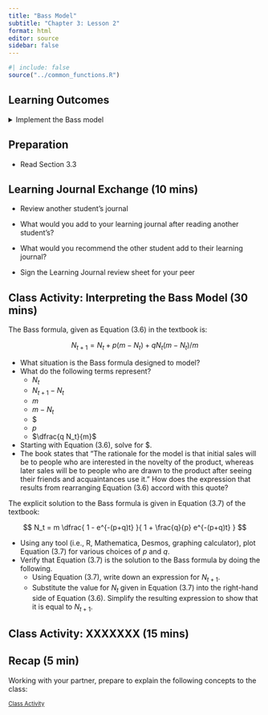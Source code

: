 ```yaml
---
title: "Bass Model"
subtitle: "Chapter 3: Lesson 2"
format: html
editor: source
sidebar: false
---
```


```r
#| include: false
source("../common_functions.R")
```

```{=html}
<script type="text/javascript">
 function showhide(id) {
    var e = document.getElementById(id);
    e.style.display = (e.style.display == 'block') ? 'none' : 'block';
 }
 
 function openTab(evt, tabName) {
    var i, tabcontent, tablinks;
    tabcontent = document.getElementsByClassName("tabcontent");
    for (i = 0; i < tabcontent.length; i++) {
        tabcontent[i].style.display = "none";
    }
    tablinks = document.getElementsByClassName("tablinks");
    for (i = 0; i < tablinks.length; i++) {
        tablinks[i].className = tablinks[i].className.replace(" active", "");
    }
    document.getElementById(tabName).style.display = "block";
    evt.currentTarget.className += " active";
 }    
</script>
```


## Learning Outcomes

<details>
<summary>Implement the Bass model</summary>
    -   Describe the types of times series for which the Bass model is appropriate
    -   Apply the Bass model to a time series
</details>


## Preparation

-   Read Section 3.3


## Learning Journal Exchange (10 mins)

-   Review another student's journal

-   What would you add to your learning journal after reading another student's?

-   What would you recommend the other student add to their learning journal?

-   Sign the Learning Journal review sheet for your peer


## Class Activity: Interpreting the Bass Model (30 mins)

The Bass formula, given as Equation (3.6) in the textbook is:

$$
  N_{t+1} = N_t + p(m-N_t) + q N_t (m-N_t) / m
$$

-   What situation is the Bass formula designed to model?
-   What do the following terms represent?
    -   $N_t$
    -   $N_{t+1} - N_t$ 
    -   $m$
    -   $m-N_t$
    -   $\dfrac{N_{t+1} - N_t}{m-N_t}
    -   $p$
    -   $\dfrac{q N_t}{m}$
-   Starting with Equation (3.6), solve for $\dfrac{N_{t+1} - N_t}{m-N_t}. 
-   The book states that "The rationale for the model is that initial sales will be to people who are interested in the novelty of the product, whereas later sales will be to people who are drawn to the product after seeing their friends and acquaintances use it." How does the expression that results from rearranging Equation (3.6) accord with this quote?

The explicit solution to the Bass formula is given in Equation (3.7) of the textbook:

$$
  N_t = m \dfrac{
                    1 - e^{-(p+q)t}
                }{
                    1 + \frac{q}{p} e^{-(p+q)t}
                }
$$

-   Using any tool (i.e., R, Mathematica, Desmos, graphing calculator), plot Equation (3.7) for various choices of $p$ and $q$.
-   Verify that Equation (3.7) is the solution to the Bass formula by doing the following.
    -   Using Equation (3.7), write down an expression for $N_{t+1}$.
    -   Substitute the value for $N_t$ given in Equation (3.7) into the right-hand side of Equation (3.6). Simplify the resulting expression to show that it is equal to $N_{t+1}$.

## Class Activity: XXXXXXX (15 mins)



## Recap (5 min)

Working with your partner, prepare to explain the following concepts to the class:



<a href="javascript:showhide('Solutions')"
style="font-size:.8em;">Class Activity</a>

::: {#Solutions style="display:none;"}

Solutions to Class Activity

\begin{align*}
  N_{t+1} 
    &= m \dfrac{ 1 - e^{-(p+q)(t+1)} }{ 1 + \frac{q}{p} e^{-(p+q)(t+1)} } \\
    &= m \dfrac{ 1 - e^{-(p+q)t}e^{-(p+q)} }{ 1 + \frac{q}{p} e^{-(p+q)t}e^{-(p+q)} } 
\end{align*}
\begin{align*}
  N_{t+1} 
    &= N_t + p(m-N_t) + \frac{q N_t}{m} (m-N_t) \\
    &= \left[ m \dfrac{ 1 - e^{-(p+q)t} }{ 1 + \frac{q}{p} e^{-(p+q)t} } \right] + p\left(m-\left[ m \dfrac{ 1 - e^{-(p+q)t} }{ 1 + \frac{q}{p} e^{-(p+q)t} } \right]\right) + \frac{q N_t}{m} \left(m-\left[ m \dfrac{ 1 - e^{-(p+q)t} }{ 1 + \frac{q}{p} e^{-(p+q)t} } \right]\right)  
\end{align*}

Let's simplify a common term:

\begin{align*}
  \left(m-\left[ m \dfrac{ 1 - e^{-(p+q)t} }{ 1 + \frac{q}{p} e^{-(p+q)t} } \right]\right)
    &= m\left(1-\left[ \dfrac{ 1 - e^{-(p+q)t} }{ 1 + \frac{q}{p} e^{-(p+q)t} } \right]\right) \\
    &= m\left(\dfrac{ \left[ 1 + \frac{q}{p} e^{-(p+q)t} \right]-\left[  1 - e^{-(p+q)t} \right] }{ 1 + \frac{q}{p} e^{-(p+q)t} } \right) \\
    &= m\left(\dfrac{ \frac{q}{p} e^{-(p+q)t} + e^{-(p+q)t} }{ 1 + \frac{q}{p} e^{-(p+q)t} } \right) 
\end{align*}

Note that

\begin{align*}
  \frac{q N_t}{m} (m-N_t)
    &= \frac{q N_t}{m} 
        \cdot
        m\left(\dfrac{ \frac{q}{p} e^{-(p+q)t} + e^{-(p+q)t} }{ 1 + \frac{q}{p} e^{-(p+q)t} } \right) \\
    &= q 
        \cdot
          m \dfrac{ 1 - e^{-(p+q)t} }{ 1 + \frac{q}{p} e^{-(p+q)t} }
        \cdot
          \left(\dfrac{ \frac{q}{p} e^{-(p+q)t} + e^{-(p+q)t} }{ 1 + \frac{q}{p} e^{-(p+q)t} } \right) \\
\end{align*}

Putting it all together, we have:

\begin{align*}
  N_{t+1} 
    &= N_t + p(m-N_t) + \frac{q N_t}{m} (m-N_t)\\
    &= \left[ m \dfrac{ 1 - e^{-(p+q)t} }{ 1 + \frac{q}{p} e^{-(p+q)t} } \right] 
        + p\left(m-\left[ m \dfrac{ 1 - e^{-(p+q)t} }{ 1 + \frac{q}{p} e^{-(p+q)t} } \right]\right) 
        + \frac{q N_t}{m} \left(m-\left[ m \dfrac{ 1 - e^{-(p+q)t} }{ 1 + \frac{q}{p} e^{-(p+q)t} } \right]\right)  \\
    &= \left[ m \dfrac{ 1 - e^{-(p+q)t} }{ 1 + \frac{q}{p} e^{-(p+q)t} } \right] 
        + p \cdot m\left(\dfrac{ \frac{q}{p} e^{-(p+q)t} + e^{-(p+q)t} }{ 1 + \frac{q}{p} e^{-(p+q)t} } \right) 
        + \frac{q N_t}{m} \cdot m\left(\dfrac{ \frac{q}{p} e^{-(p+q)t} + e^{-(p+q)t} }{ 1 + \frac{q}{p} e^{-(p+q)t} } \right) \\
    &= 
      \frac{
        \left[ m \left( 1 - e^{-(p+q)t} \right) \right] 
          + p \cdot m\left( \frac{q}{p} e^{-(p+q)t} + e^{-(p+q)t} \right) 
          + \frac{q N_t}{m} \cdot m\left( \frac{q}{p} e^{-(p+q)t} + e^{-(p+q)t} \right) 
      }{ 1 + \frac{q}{p} e^{-(p+q)t} }\\
    &= 
      \frac{
         m - m e^{-(p+q)t} 
          +  mq e^{-(p+q)t} + mp e^{-(p+q)t} 
          + q N_t \left( \frac{q}{p} e^{-(p+q)t} + e^{-(p+q)t} \right) 
      }{ 1 + \frac{q}{p} e^{-(p+q)t} }\\
    &= 
\end{align*}

\begin{align*}
~\\
\end{align*}
:::